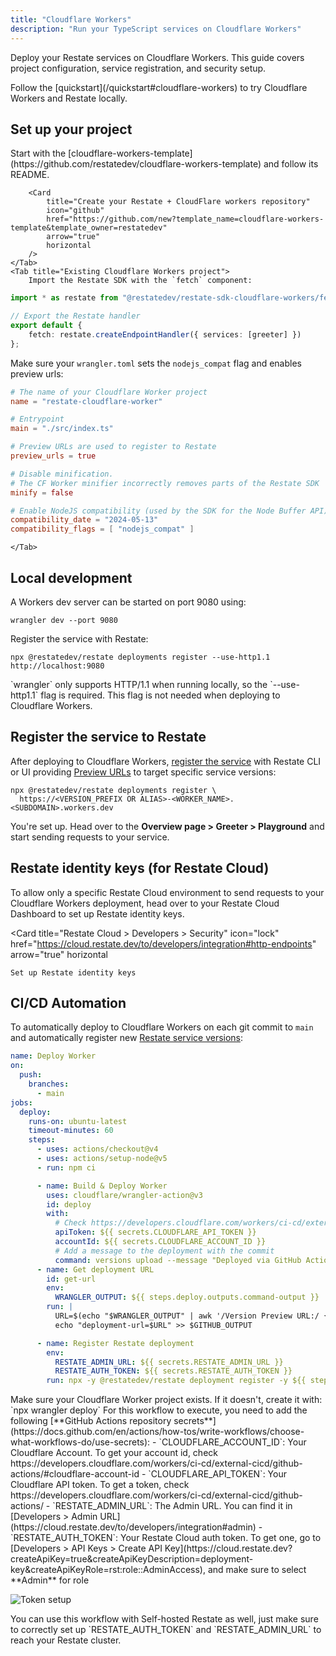 ```yaml
---
title: "Cloudflare Workers"
description: "Run your TypeScript services on Cloudflare Workers"
---
```


Deploy your Restate services on Cloudflare Workers.
This guide covers project configuration, service registration, and security setup.

<Tip>
    Follow the [quickstart](/quickstart#cloudflare-workers) to try Cloudflare Workers and Restate locally.
</Tip>

## Set up your project

<Tabs>
    <Tab title="New project">
        Start with the [cloudflare-workers-template](https://github.com/restatedev/cloudflare-workers-template) and follow its README.

        <Card
            title="Create your Restate + CloudFlare workers repository"
            icon="github"
            href="https://github.com/new?template_name=cloudflare-workers-template&template_owner=restatedev"
            arrow="true"
            horizontal
        />
    </Tab>
    <Tab title="Existing Cloudflare Workers project">
        Import the Restate SDK with the `fetch` component:

```typescript
import * as restate from "@restatedev/restate-sdk-cloudflare-workers/fetch";

// Export the Restate handler
export default {
    fetch: restate.createEndpointHandler({ services: [greeter] })
};
```

Make sure your `wrangler.toml` sets the `nodejs_compat` flag and enables preview urls:
```toml {"CODE_LOAD::https://raw.githubusercontent.com/restatedev/examples/refs/heads/main/typescript/templates/cloudflare-worker/wrangler.toml"} 
# The name of your Cloudflare Worker project
name = "restate-cloudflare-worker"

# Entrypoint
main = "./src/index.ts"

# Preview URLs are used to register to Restate
preview_urls = true

# Disable minification.
# The CF Worker minifier incorrectly removes parts of the Restate SDK
minify = false

# Enable NodeJS compatibility (used by the SDK for the Node Buffer API)
compatibility_date = "2024-05-13"
compatibility_flags = [ "nodejs_compat" ]
```
    </Tab>
</Tabs>

## Local development

A Workers dev server can be started on port 9080 using:

```shell
wrangler dev --port 9080
```

Register the service with Restate:

```shell
npx @restatedev/restate deployments register --use-http1.1 http://localhost:9080
```

<Note>
    `wrangler` only supports HTTP/1.1 when running locally, so the `--use-http1.1` flag is required. This flag is not needed when deploying to Cloudflare Workers.
</Note>

## Register the service to Restate

After deploying to Cloudflare Workers, [register the service](/services/versioning) with Restate CLI or UI providing [Preview URLs](https://developers.cloudflare.com/workers/configuration/previews/) to target specific service versions:

```shell
npx @restatedev/restate deployments register \
  https://<VERSION_PREFIX OR ALIAS>-<WORKER_NAME>.<SUBDOMAIN>.workers.dev
```

You're set up. Head over to the **Overview page > Greeter > Playground** and start sending requests to your service.

## Restate identity keys (for Restate Cloud)

To allow only a specific Restate Cloud environment to send requests to your Cloudflare Workers deployment,
head over to your Restate Cloud Dashboard to set up Restate identity keys.

<Card
    title="Restate Cloud > Developers > Security"
    icon="lock"
    href="https://cloud.restate.dev/to/developers/integration#http-endpoints"
    arrow="true"
    horizontal
>
    Set up Restate identity keys
</Card>

## CI/CD Automation

To automatically deploy to Cloudflare Workers on each git commit to `main` and automatically register new [Restate service versions](/services/versioning):

```yml
name: Deploy Worker
on:
  push:
    branches:
      - main
jobs:
  deploy:
    runs-on: ubuntu-latest
    timeout-minutes: 60
    steps:
      - uses: actions/checkout@v4
      - uses: actions/setup-node@v5
      - run: npm ci

      - name: Build & Deploy Worker
        uses: cloudflare/wrangler-action@v3
        id: deploy
        with:
          # Check https://developers.cloudflare.com/workers/ci-cd/external-cicd/github-actions/
          apiToken: ${{ secrets.CLOUDFLARE_API_TOKEN }}
          accountId: ${{ secrets.CLOUDFLARE_ACCOUNT_ID }}
          # Add a message to the deployment with the commit
          command: versions upload --message "Deployed via GitHub Actions - commit ${{ github.sha }}"
      - name: Get deployment URL
        id: get-url
        env:
          WRANGLER_OUTPUT: ${{ steps.deploy.outputs.command-output }}
        run: |
          URL=$(echo "$WRANGLER_OUTPUT" | awk '/Version Preview URL:/ {gsub(/.*Version Preview URL: /, ""); print}')
          echo "deployment-url=$URL" >> $GITHUB_OUTPUT

      - name: Register Restate deployment
        env:
          RESTATE_ADMIN_URL: ${{ secrets.RESTATE_ADMIN_URL }}
          RESTATE_AUTH_TOKEN: ${{ secrets.RESTATE_AUTH_TOKEN }}
        run: npx -y @restatedev/restate deployment register -y ${{ steps.get-url.outputs.deployment-url }}
```

<Note>
    Make sure your Cloudflare Worker project exists. If it doesn't, create it with: `npx wrangler deploy`
</Note>
For this workflow to execute, you need to add the following [**GitHub Actions repository secrets**](https://docs.github.com/en/actions/how-tos/write-workflows/choose-what-workflows-do/use-secrets):
- `CLOUDFLARE_ACCOUNT_ID`: Your Cloudflare Account. To get your account id, check https://developers.cloudflare.com/workers/ci-cd/external-cicd/github-actions/#cloudflare-account-id
- `CLOUDFLARE_API_TOKEN`: Your Cloudflare API token. To get a token, check https://developers.cloudflare.com/workers/ci-cd/external-cicd/github-actions/
- `RESTATE_ADMIN_URL`: The Admin URL. You can find it in [Developers > Admin URL](https://cloud.restate.dev/to/developers/integration#admin)
- `RESTATE_AUTH_TOKEN`: Your Restate Cloud auth token. To get one, go to [Developers > API Keys > Create API Key](https://cloud.restate.dev?createApiKey=true&createApiKeyDescription=deployment-key&createApiKeyRole=rst:role::AdminAccess), and make sure to select **Admin** for role


![Token setup](/img/services/deploy/deployment-token.png)

<AccordionGroup>
    <Accordion title={"Self-hosted Restate"}>
        You can use this workflow with Self-hosted Restate as well,
        just make sure to correctly set up `RESTATE_AUTH_TOKEN` and `RESTATE_ADMIN_URL` to reach your Restate cluster.
    </Accordion>
</AccordionGroup>
